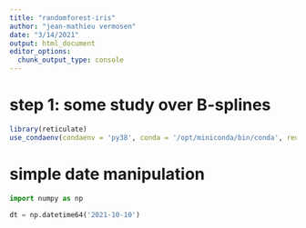 ```yaml
---
title: "randomforest-iris"
author: "jean-mathieu vermosen"
date: "3/14/2021"
output: html_document
editor_options: 
  chunk_output_type: console
---
```


# step 1: some study over B-splines

```r
library(reticulate)
use_condaenv(condaenv = 'py38', conda = '/opt/miniconda/bin/conda', required = FALSE)
```

# simple date manipulation

```python

import numpy as np

dt = np.datetime64('2021-10-10')
```

